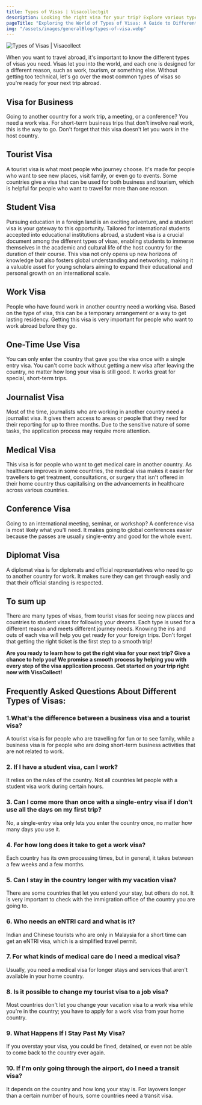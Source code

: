 ```yaml
---
title: Types of Visas | Visacollectgit
description: Looking the right visa for your trip? Explore various types of visa like tourist, business, medical, and more. Learn which visa suits your travel needs.
pageTitle: "Exploring the World of Types of Visas: A Guide to Different Types and Their Purposes"
img: "/assets/images/generalBlog/types-of-visa.webp"
---
```


<BlogContentHero className="mt-0">
    <img
        src="/assets/images/generalBlog/types-of-visa.webp"
        alt="Types of Visas | Visacollect"
    />
</BlogContentHero>

When you want to travel abroad, it's important to know the different types of visas you need. Visas let you into the world, and each one is designed for a different reason, such as work, tourism, or something else. Without getting too technical, let's go over the most common types of visas so you're ready for your next trip abroad.

## Visa for Business

Going to another country for a work trip, a meeting, or a conference? You need a work visa. For short-term business trips that don't involve real work, this is the way to go. Don't forget that this visa doesn't let you work in the host country.

## Tourist Visa

A tourist visa is what most people who journey choose. It's made for people who want to see new places, visit family, or even go to events. Some countries give a visa that can be used for both business and tourism, which is helpful for people who want to travel for more than one reason.

## Student Visa

Pursuing education in a foreign land is an exciting adventure, and a student visa is your gateway to this opportunity. Tailored for international students accepted into educational institutions abroad, a student visa is a crucial document among the different types of visas, enabling students to immerse themselves in the academic and cultural life of the host country for the duration of their course. This visa not only opens up new horizons of knowledge but also fosters global understanding and networking, making it a valuable asset for young scholars aiming to expand their educational and personal growth on an international scale.

## Work Visa

People who have found work in another country need a working visa. Based on the type of visa, this can be a temporary arrangement or a way to get lasting residency. Getting this visa is very important for people who want to work abroad before they go.

## One-Time Use Visa

You can only enter the country that gave you the visa once with a single entry visa. You can't come back without getting a new visa after leaving the country, no matter how long your visa is still good. It works great for special, short-term trips.

## Journalist Visa

Most of the time, journalists who are working in another country need a journalist visa. It gives them access to areas or people that they need for their reporting for up to three months. Due to the sensitive nature of some tasks, the application process may require more attention.

## Medical Visa

This visa is for people who want to get medical care in another country. As healthcare improves in some countries, the medical visa makes it easier for travellers to get treatment, consultations, or surgery that isn't offered in their home country thus capitalising on the advancements in healthcare across various countries.

## Conference Visa

Going to an international meeting, seminar, or workshop? A conference visa is most likely what you'll need. It makes going to global conferences easier because the passes are usually single-entry and good for the whole event.

## Diplomat Visa

A diplomat visa is for diplomats and official representatives who need to go to another country for work. It makes sure they can get through easily and that their official standing is respected.

## To sum up

There are many types of visas, from tourist visas for seeing new places and countries to student visas for following your dreams. Each type is used for a different reason and meets different journey needs. Knowing the ins and outs of each visa will help you get ready for your foreign trips. Don't forget that getting the right ticket is the first step to a smooth trip!

**Are you ready to learn how to get the right visa for your next trip? Give <LinkText href="/kh" text="VisaCollect"/> a chance to help you! We promise a smooth process by helping you with every step of the visa application process. Get started on your trip right now with VisaCollect!**

## Frequently Asked Questions About Different Types of Visas:

### 1.What's the difference between a business visa and a tourist visa?

A tourist visa is for people who are travelling for fun or to see family, while a business visa is for people who are doing short-term business activities that are not related to work.

### 2. If I have a student visa, can I work?

It relies on the rules of the country. Not all countries let people with a student visa work during certain hours.

### 3. Can I come more than once with a single-entry visa if I don't use all the days on my first trip?

No, a single-entry visa only lets you enter the country once, no matter how many days you use it.

### 4. For how long does it take to get a work visa?

Each country has its own processing times, but in general, it takes between a few weeks and a few months.

### 5. Can I stay in the country longer with my vacation visa?

There are some countries that let you extend your stay, but others do not. It is very important to check with the immigration office of the country you are going to.

### 6. Who needs an eNTRI card and what is it?

Indian and Chinese tourists who are only in Malaysia for a short time can get an eNTRI visa, which is a simplified travel permit.

### 7. For what kinds of medical care do I need a medical visa?

Usually, you need a medical visa for longer stays and services that aren't available in your home country.

### 8. Is it possible to change my tourist visa to a job visa?

Most countries don't let you change your vacation visa to a work visa while you're in the country; you have to apply for a work visa from your home country.

### 9. What Happens If I Stay Past My Visa?

If you overstay your visa, you could be fined, detained, or even not be able to come back to the country ever again.

### 10. If I'm only going through the airport, do I need a transit visa?

It depends on the country and how long your stay is. For layovers longer than a certain number of hours, some countries need a transit visa.
